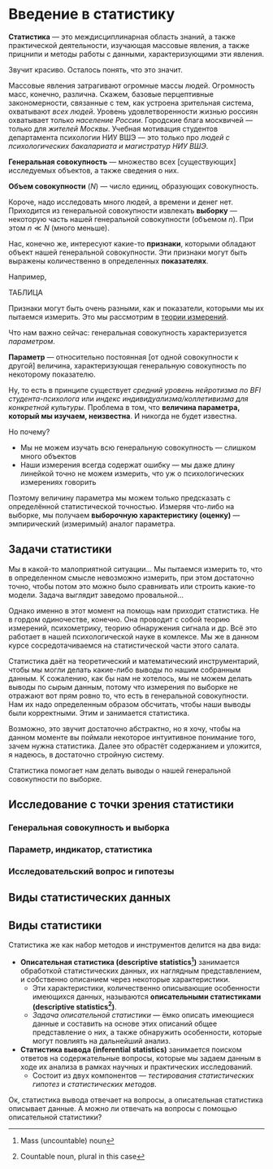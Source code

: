 # Введение в статистику {#stats-intro}

**Статистика** --- это междисциплинарная область знаний, а также практической деятельности, изучающая массовые явления, а также прицнипи и методы работы с данными, характеризующими эти явления.

Звучит красиво. Осталось понять, что это значит.

Массовые явления затрагивают огромные массы людей. Огромность масс, конечно, различна. Скажем, базовые перцептивные закономерности, связанные с тем, как устроена зрительная система, охватывают _всех людей_. Уровень удовлетворенности жизнью россиян охватывает только _население России_. Городские блага москвичей --- только для _жителей Москвы_. Учебная мотивация студентов департамента психологии НИУ ВШЭ --- это только про _людей с психологических бакалариата и магистратур НИУ ВШЭ_.

**Генеральная совокупность** --- множество всех [существующих] исследуемых объектов, а также сведения о них.

**Объем совокупности** ($N$) --- число единиц, образующих совокупность.

Короче, надо исследовать много людей, а времени и денег нет. Приходится из генеральной совокупности извлекать **выборку** --- некоторую часть нашей генеральной совокупности (объемом $n$). При этом $n \ll N$ (много меньше).

Нас, конечно же, интересуют какие-то **признаки**, которыми обладают объект нашей генеральной совокупности. Эти признаки могут быть выражены количественно в определенных **показателях**.

Например,

ТАБЛИЦА

Признаки могут быть очень разными, как и показатели, которыми мы их пытаемся измерить. Это мы рассмотрим в [теории измерений](#measurements-social-sci).

Что нам важно сейчас: генеральная совокупность характеризуется _параметром_.

**Параметр** --- относительно постоянная [от одной совокупности к другой] величина, характеризующая генеральную совокупность по некоторому показателю.

Ну, то есть в принципе существует _средний уровень нейротизма по BFI студента-психолога_ или _индекс индивидуализма/коллетивизма для конкретной культуры_. Проблема в том, что **величина параметра, который мы изучаем, неизвестна**. И никогда не будет известна.

Но почему?

- Мы не можем изучать всю генеральную совокупность --- слишком много объектов
- Наши измерения всегда содержат ошибку --- мы даже длину линейкой точно не можем измерить, что уж о психологических измерениях говорить

Поэтому величину параметра мы можем только предсказать с определённой статистической точностью. Измеряя что-либо на выборке, мы получаем **выборочную характеристику (оценку)** --- эмпирический (измеримый) аналог параметра.

## Задачи статистики {#stats-goals}

Мы в какой-то малоприятной ситуации… Мы пытаемся измерить то, что в определенном смысле невозможно измерить, при этом достаточно точно, чтобы потом это можно было сравнивать или строить какие-то модели. Задача выглядит заведомо провальной…

Однако именно в этот момент на помощь нам приходит статистика. Не в гордом одиночестве, конечно. Она проводит с собой теорию измерений, психометрику, теорию обнаружения сигнала и др. Всё это работает в нашей психологической науке в комлексе. Мы же в данном курсе сосредотачиваемся на статистической части этого салата.

Статистика даёт на теоретический и математический инструментарий, чтобы мы могли делать какие-либо выводы по нашим собранным данным. К сожалению, как бы нам не хотелось, мы не можем делать выводы по сырым данным, потому что измерения по выборке не отражают вот прям ровно то, что есть в генеральной совокупности. Нам их надо определенным образом обсчитать, чтобы наши выводы были корректными. Этим и занимается статистика.

Возможно, это звучит достаточно абстрактно, но я хочу, чтобы на данном моменте вы поймали некоторое интуитивное понимание того, зачем нужна статистика. Далее это обрастёт содержанием и уложится, я надеюсь, в достаточно стройную систему.

::: {.callout-warning title="Важно"}
Статистика помогает нам делать выводы о нашей генеральной совокупности по выборке.
:::

## Исследование с точки зрения статистики {#stats-research}

### Генеральная совокупность и выборка {#stats-population-sample}

### Параметр, индикатор, статистика {#stats-parameters}

### Исследовательский вопрос и гипотезы {#stats-hypotheses}


## Виды статистических данных {#stats-data}


## Виды статистики {#stats-kinds}

Cтатистика же как набор методов и инструментов делится на два вида:

- **Описательная статистика (descriptive statistics[^desc-stats-1])** занимается обработкой статистических данных, их наглядным представлением, и собственно описанием через некоторые характеристики.
  - Эти характеристики, количественно описывающие особенности имеющихся данных, называются **описательными статистиками (descriptive statistics[^desc-stats-2])**.
  - *Задача описательной статистики* --- ёмко описать имеющиеся данные и составить на основе этих описаний общее представление о них, а также обнаружить особенности, которые могут повлиять на дальнейший анализ.
- **Статистика вывода (inferential statistics)** занимается поиском ответов на содержательные вопросы, которые мы задаем данным в ходе их анализа в рамках научных и практических исследований.
  - Состоит из двух компонентов --- *тестирования статистических гипотез* и *статистических методов*.

[^desc-stats-1]: Mass (uncountable) noun
[^desc-stats-2]: Countable noun, plural in this case

::: {.task .question}
Ок, статистика вывода отвечает на вопросы, а описательная статистика описывает данные. А можно ли отвечать на вопросы с помощью описательной статистики?
:::

